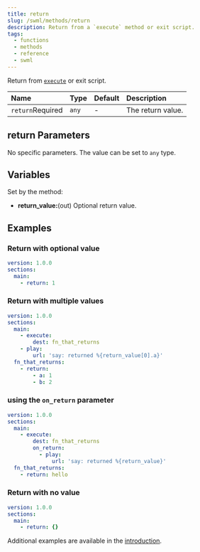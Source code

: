 ```yaml
---
title: return
slug: /swml/methods/return
description: Return from a `execute` method or exit script.
tags:
  - functions
  - methods
  - reference
  - swml
---
```


Return from [`execute`](./execute.mdx) or exit script.

| Name                                                   | Type  | Default | Description       |
|:-------------------------------------------------------|:------|:--------|:------------------|
| `return`<span className="required-arg">Required</span> | `any` | -       | The return value. |

## **return Parameters**

No specific parameters. The value can be set to `any` type.

## **Variables**

Set by the method:

- **return_value:**(out) Optional return value.

## **Examples**

### Return with optional value

```yaml andJson
version: 1.0.0
sections:
  main:
    - return: 1
```

### Return with multiple values

```yaml andJson
version: 1.0.0
sections:
  main:
    - execute:
        dest: fn_that_returns
    - play:
        url: 'say: returned %{return_value[0].a}'
  fn_that_returns:
    - return:
        - a: 1
        - b: 2
```

### using the `on_return` parameter

```yaml andJson
version: 1.0.0
sections:
  main:
    - execute:
        dest: fn_that_returns
        on_return:
          - play:
              url: 'say: returned %{return_value}'
  fn_that_returns:
    - return: hello

```

### Return with no value

```yaml andJson
version: 1.0.0
sections:
  main:
    - return: {}
```

Additional examples are available in the [introduction](/swml#from-a-web-server).
